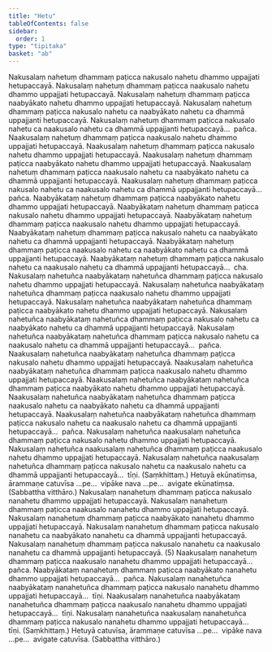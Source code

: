 ```yaml
---
title: "Hetu"
tableOfContents: false
sidebar:
  order: 1
type: "tipitaka"
basket: "ab"
---
```



<DynamicBreadcrumb />

<Division number="1">

<Paragraph number="2">
Nakusalaṃ nahetuṃ dhammaṃ paṭicca nakusalo nahetu dhammo uppajjati hetupaccayā. Nakusalaṃ nahetuṃ dhammaṃ paṭicca naakusalo nahetu dhammo uppajjati hetupaccayā. Nakusalaṃ nahetuṃ dhammaṃ paṭicca naabyākato nahetu dhammo uppajjati hetupaccayā. Nakusalaṃ nahetuṃ dhammaṃ paṭicca nakusalo nahetu ca naabyākato nahetu ca dhammā uppajjanti hetupaccayā. Nakusalaṃ nahetuṃ dhammaṃ paṭicca nakusalo nahetu ca naakusalo nahetu ca dhammā uppajjanti hetupaccayā…  pañca.
</Paragraph>

</Division>
<Division number="2">

<Paragraph number="3">
Naakusalaṃ nahetuṃ dhammaṃ paṭicca naakusalo nahetu dhammo uppajjati hetupaccayā. Naakusalaṃ nahetuṃ dhammaṃ paṭicca nakusalo nahetu dhammo uppajjati hetupaccayā. Naakusalaṃ nahetuṃ dhammaṃ paṭicca naabyākato nahetu dhammo uppajjati hetupaccayā. Naakusalaṃ nahetuṃ dhammaṃ paṭicca naakusalo nahetu ca naabyākato nahetu ca dhammā uppajjanti hetupaccayā. Naakusalaṃ nahetuṃ dhammaṃ paṭicca nakusalo nahetu ca naakusalo nahetu ca dhammā uppajjanti hetupaccayā…  pañca.
</Paragraph>

</Division>
<Division number="3">

<Paragraph number="4">
Naabyākataṃ nahetuṃ dhammaṃ paṭicca naabyākato nahetu dhammo uppajjati hetupaccayā. Naabyākataṃ nahetuṃ dhammaṃ paṭicca nakusalo nahetu dhammo uppajjati hetupaccayā. Naabyākataṃ nahetuṃ dhammaṃ paṭicca naakusalo nahetu dhammo uppajjati hetupaccayā. Naabyākataṃ nahetuṃ dhammaṃ paṭicca nakusalo nahetu ca naabyākato nahetu ca dhammā uppajjanti hetupaccayā. Naabyākataṃ nahetuṃ dhammaṃ paṭicca naakusalo nahetu ca naabyākato nahetu ca dhammā uppajjanti hetupaccayā. Naabyākataṃ nahetuṃ dhammaṃ paṭicca nakusalo nahetu ca naakusalo nahetu ca dhammā uppajjanti hetupaccayā…  cha.
</Paragraph>

</Division>
<Division number="4">

<Paragraph number="5">
Nakusalaṃ nahetuñca naabyākataṃ nahetuñca dhammaṃ paṭicca nakusalo nahetu dhammo uppajjati hetupaccayā. Nakusalaṃ nahetuñca naabyākataṃ nahetuñca dhammaṃ paṭicca naakusalo nahetu dhammo uppajjati hetupaccayā. Nakusalaṃ nahetuñca naabyākataṃ nahetuñca dhammaṃ paṭicca naabyākato nahetu dhammo uppajjati hetupaccayā. Nakusalaṃ nahetuñca naabyākataṃ nahetuñca dhammaṃ paṭicca nakusalo nahetu ca naabyākato nahetu ca dhammā uppajjanti hetupaccayā. Nakusalaṃ nahetuñca naabyākataṃ nahetuñca dhammaṃ paṭicca nakusalo nahetu ca naakusalo nahetu ca dhammā uppajjanti hetupaccayā…  pañca.
</Paragraph>

</Division>
<Division number="5">

<Paragraph number="6">
Naakusalaṃ nahetuñca naabyākataṃ nahetuñca dhammaṃ paṭicca nakusalo nahetu dhammo uppajjati hetupaccayā. Naakusalaṃ nahetuñca naabyākataṃ nahetuñca dhammaṃ paṭicca naakusalo nahetu dhammo uppajjati hetupaccayā. Naakusalaṃ nahetuñca naabyākataṃ nahetuñca dhammaṃ paṭicca naabyākato nahetu dhammo uppajjati hetupaccayā. Naakusalaṃ nahetuñca naabyākataṃ nahetuñca dhammaṃ paṭicca naakusalo nahetu ca naabyākato nahetu ca dhammā uppajjanti hetupaccayā. Naakusalaṃ nahetuñca naabyākataṃ nahetuñca dhammaṃ paṭicca nakusalo nahetu ca naakusalo nahetu ca dhammā uppajjanti hetupaccayā…  pañca.
</Paragraph>

</Division>
<Division number="6">

<Paragraph number="7">
Nakusalaṃ nahetuñca naakusalaṃ nahetuñca dhammaṃ paṭicca nakusalo nahetu dhammo uppajjati hetupaccayā. Nakusalaṃ nahetuñca naakusalaṃ nahetuñca dhammaṃ paṭicca naakusalo nahetu dhammo uppajjati hetupaccayā. Nakusalaṃ nahetuñca naakusalaṃ nahetuñca dhammaṃ paṭicca nakusalo nahetu ca naakusalo nahetu ca dhammā uppajjanti hetupaccayā…  tīṇi. (Saṃkhittaṃ.)
</Paragraph>

<Paragraph number="8">
Hetuyā ekūnatiṃsa, ārammaṇe catuvīsa …pe…  vipāke nava …pe…  avigate ekūnatiṃsa. (Sabbattha vitthāro.)
</Paragraph>

</Division>
<Division number="7">

<Paragraph number="9">
Nakusalaṃ nanahetuṃ dhammaṃ paṭicca nakusalo nanahetu dhammo uppajjati hetupaccayā. Nakusalaṃ nanahetuṃ dhammaṃ paṭicca naakusalo nanahetu dhammo uppajjati hetupaccayā. Nakusalaṃ nanahetuṃ dhammaṃ paṭicca naabyākato nanahetu dhammo uppajjati hetupaccayā. Nakusalaṃ nanahetuṃ dhammaṃ paṭicca nakusalo nanahetu ca naabyākato nanahetu ca dhammā uppajjanti hetupaccayā. Nakusalaṃ nanahetuṃ dhammaṃ paṭicca nakusalo nanahetu ca naakusalo nanahetu ca dhammā uppajjanti hetupaccayā. (5)
</Paragraph>

<Paragraph number="10">
Naakusalaṃ nanahetuṃ dhammaṃ paṭicca naakusalo nanahetu dhammo uppajjati hetupaccayā…  pañca.
</Paragraph>

<Paragraph number="11">
Naabyākataṃ nanahetuṃ dhammaṃ paṭicca naabyākato nanahetu dhammo uppajjati hetupaccayā…  pañca.
</Paragraph>

<Paragraph number="12">
Nakusalaṃ nanahetuñca naabyākataṃ nanahetuñca dhammaṃ paṭicca nakusalo nanahetu dhammo uppajjati hetupaccayā…  tīṇi.
</Paragraph>

<Paragraph number="13">
Naakusalaṃ nanahetuñca naabyākataṃ nanahetuñca dhammaṃ paṭicca naakusalo nanahetu dhammo uppajjati hetupaccayā…  tīṇi.
</Paragraph>

<Paragraph number="14">
Nakusalaṃ nanahetuñca naakusalaṃ nanahetuñca dhammaṃ paṭicca nakusalo nanahetu dhammo uppajjati hetupaccayā…  tīṇi. (Saṃkhittaṃ.)
</Paragraph>

<Paragraph number="15">
Hetuyā catuvīsa, ārammaṇe catuvīsa …pe…  vipāke nava …pe…  avigate catuvīsa. (Sabbattha vitthāro.)
</Paragraph>
</Division>